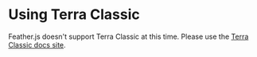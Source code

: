 
# Using Terra Classic

<Admonition typpe='caution'>

Feather.js doesn't support Terra Classic at this time. Please use the [Terra Classic docs site](https://classic-docs.terra.money/).

</Admonition>
